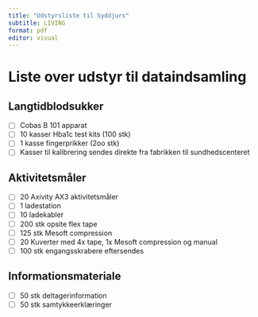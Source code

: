 ```yaml
---
title: "Udstyrsliste til Syddjurs"
subtitle: LIVING
format: pdf
editor: visual
---
```


# Liste over udstyr til dataindsamling

## Langtidblodsukker

-   [ ] Cobas B 101 apparat
-   [ ] 10 kasser Hba1c test kits (100 stk)
-   [ ] 1 kasse fingerprikker (2oo stk)
-   [ ] Kasser til kalibrering sendes direkte fra fabrikken til sundhedscenteret

## Aktivitetsmåler

-   [ ] 20 Axivity AX3 aktivitetsmåler
-   [ ] 1 ladestation
-   [ ] 10 ladekabler
-   [ ] 200 stk opsite flex tape
-   [ ] 125 stk Mesoft compression
-   [ ] 20 Kuverter med 4x tape, 1x Mesoft compression og manual
-   [ ] 100 stk engangsskrabere eftersendes

## Informationsmateriale

-   [ ] 50 stk deltagerinformation
-   [ ] 50 stk samtykkeerklæringer
